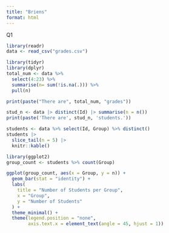 ```yaml
---
title: "Briens"
format: html
---
```


Q1

```r
library(readr)
data <- read_csv("grades.csv")
```


```r
library(tidyr)
library(dplyr)
total_num <- data %>%
  select(4:23) %>%
  summarise(n= sum(!is.na(.))) %>%
  pull(n)

print(paste("There are", total_num, "grades"))
```


```r
stud_n <- data |> distinct(Id) |> summarise(n = n())
print(paste('There are', stud_n, 'students.'))
```


```r
students <- data %>% select(Id, Group) %>% distinct() 
students |>
  slice_tail(n = 5) |>
  knitr::kable()
```


```r
library(ggplot2)
group_count <- students %>% count(Group)

ggplot(group_count, aes(x = Group, y = n)) +
  geom_bar(stat = "identity") +
  labs(
    title = "Number of Students per Group",
    x = "Group",
    y = "Number of Students"
  ) +
  theme_minimal() +
  theme(legend.position = "none",
        axis.text.x = element_text(angle = 45, hjust = 1))

```


```r
```


```r
```


```r
```


```r
```


```r
```


```r
```


```r
```


```r
```


```r
```


```r
```


```r
```


```r
```


```r
```


```r
```


```r
```


```r
```


```r
```


```r
```


```r
```


```r
```


```r
```


```r
```


```r
```


```r
```


```r
```


```r
```


```r
```


```r
```


```r
```


```r
```


```r
```


```r
```


```r
```


```r
```


```r
```


```r
```


```r
```


```r
```


```r
```


```r
```


```r
```

